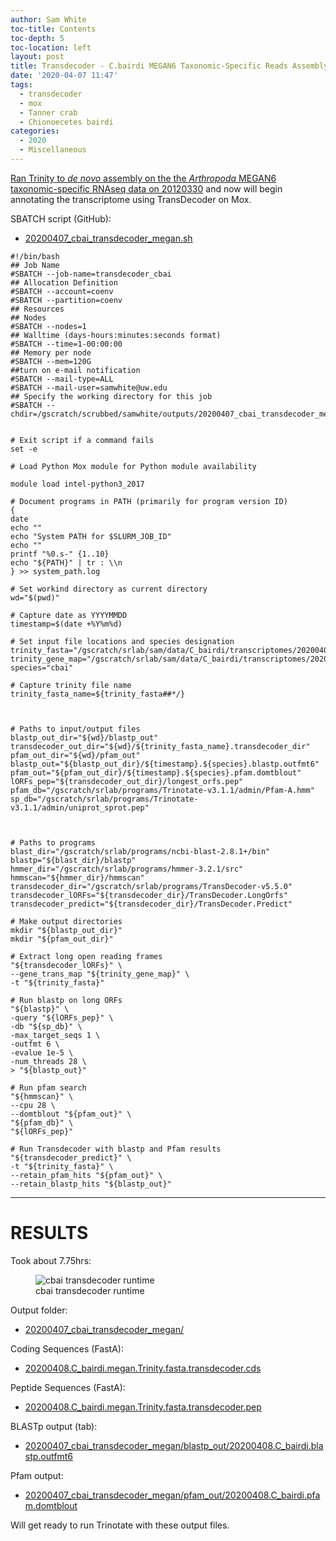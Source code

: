 ```yaml
---
author: Sam White
toc-title: Contents
toc-depth: 5
toc-location: left
layout: post
title: Transdecoder - C.bairdi MEGAN6 Taxonomic-Specific Reads Assembly from 20200330
date: '2020-04-07 11:47'
tags:
  - transdecoder
  - mox
  - Tanner crab
  - Chionoecetes bairdi
categories:
  - 2020
  - Miscellaneous
---
```

[Ran Trinity to _de novo_ assembly on the the _Arthropoda_ MEGAN6 taxonomic-specific RNAseq data on 20120330](https://robertslab.github.io/sams-notebook/posts/2020/2020-03-30-Transcriptome-Assembly---C.bairdi-with-MEGAN6-Taxonomy-specific-Reads-with-Trinity-on-Mox/) and now will begin annotating the transcriptome using TransDecoder on Mox.



SBATCH script (GitHub):

- [20200407_cbai_transdecoder_megan.sh](https://github.com/RobertsLab/sams-notebook/blob/master/sbatch_scripts/20200407_cbai_transdecoder_megan.sh)

```shell
#!/bin/bash
## Job Name
#SBATCH --job-name=transdecoder_cbai
## Allocation Definition
#SBATCH --account=coenv
#SBATCH --partition=coenv
## Resources
## Nodes
#SBATCH --nodes=1
## Walltime (days-hours:minutes:seconds format)
#SBATCH --time=1-00:00:00
## Memory per node
#SBATCH --mem=120G
##turn on e-mail notification
#SBATCH --mail-type=ALL
#SBATCH --mail-user=samwhite@uw.edu
## Specify the working directory for this job
#SBATCH --chdir=/gscratch/scrubbed/samwhite/outputs/20200407_cbai_transdecoder_megan


# Exit script if a command fails
set -e

# Load Python Mox module for Python module availability

module load intel-python3_2017

# Document programs in PATH (primarily for program version ID)
{
date
echo ""
echo "System PATH for $SLURM_JOB_ID"
echo ""
printf "%0.s-" {1..10}
echo "${PATH}" | tr : \\n
} >> system_path.log

# Set workind directory as current directory
wd="$(pwd)"

# Capture date as YYYYMMDD
timestamp=$(date +%Y%m%d)

# Set input file locations and species designation
trinity_fasta="/gscratch/srlab/sam/data/C_bairdi/transcriptomes/20200408.C_bairdi.megan.Trinity.fasta"
trinity_gene_map="/gscratch/srlab/sam/data/C_bairdi/transcriptomes/20200408.C_bairdi.megan.Trinity.fasta.gene_trans_map"
species="cbai"

# Capture trinity file name
trinity_fasta_name=${trinity_fasta##*/}



# Paths to input/output files
blastp_out_dir="${wd}/blastp_out"
transdecoder_out_dir="${wd}/${trinity_fasta_name}.transdecoder_dir"
pfam_out_dir="${wd}/pfam_out"
blastp_out="${blastp_out_dir}/${timestamp}.${species}.blastp.outfmt6"
pfam_out="${pfam_out_dir}/${timestamp}.${species}.pfam.domtblout"
lORFs_pep="${transdecoder_out_dir}/longest_orfs.pep"
pfam_db="/gscratch/srlab/programs/Trinotate-v3.1.1/admin/Pfam-A.hmm"
sp_db="/gscratch/srlab/programs/Trinotate-v3.1.1/admin/uniprot_sprot.pep"



# Paths to programs
blast_dir="/gscratch/srlab/programs/ncbi-blast-2.8.1+/bin"
blastp="${blast_dir}/blastp"
hmmer_dir="/gscratch/srlab/programs/hmmer-3.2.1/src"
hmmscan="${hmmer_dir}/hmmscan"
transdecoder_dir="/gscratch/srlab/programs/TransDecoder-v5.5.0"
transdecoder_lORFs="${transdecoder_dir}/TransDecoder.LongOrfs"
transdecoder_predict="${transdecoder_dir}/TransDecoder.Predict"

# Make output directories
mkdir "${blastp_out_dir}"
mkdir "${pfam_out_dir}"

# Extract long open reading frames
"${transdecoder_lORFs}" \
--gene_trans_map "${trinity_gene_map}" \
-t "${trinity_fasta}"

# Run blastp on long ORFs
"${blastp}" \
-query "${lORFs_pep}" \
-db "${sp_db}" \
-max_target_seqs 1 \
-outfmt 6 \
-evalue 1e-5 \
-num_threads 28 \
> "${blastp_out}"

# Run pfam search
"${hmmscan}" \
--cpu 28 \
--domtblout "${pfam_out}" \
"${pfam_db}" \
"${lORFs_pep}"

# Run Transdecoder with blastp and Pfam results
"${transdecoder_predict}" \
-t "${trinity_fasta}" \
--retain_pfam_hits "${pfam_out}" \
--retain_blastp_hits "${blastp_out}"
```

---

# RESULTS

Took about 7.75hrs:

![cbai transdecoder runtime](https://github.com/RobertsLab/sams-notebook/blob/master/images/screencaps/20200407_cbai_transdecoder_megan_runtime.png?raw=true)

Output folder:

- [20200407_cbai_transdecoder_megan/](https://gannet.fish.washington.edu/Atumefaciens/20200407_cbai_transdecoder_megan/)

Coding Sequences (FastA):

- [20200408.C_bairdi.megan.Trinity.fasta.transdecoder.cds](https://gannet.fish.washington.edu/Atumefaciens/20200407_cbai_transdecoder_megan/20200408.C_bairdi.megan.Trinity.fasta.transdecoder.cds)

Peptide Sequences (FastA):

- [20200408.C_bairdi.megan.Trinity.fasta.transdecoder.pep](https://gannet.fish.washington.edu/Atumefaciens/20200407_cbai_transdecoder_megan/20200408.C_bairdi.megan.Trinity.fasta.transdecoder.pep)

BLASTp output (tab):

- [20200407_cbai_transdecoder_megan/blastp_out/20200408.C_bairdi.blastp.outfmt6](https://gannet.fish.washington.edu/Atumefaciens/20200407_cbai_transdecoder_megan/blastp_out/20200408.C_bairdi.blastp.outfmt6)

Pfam output:

- [20200407_cbai_transdecoder_megan/pfam_out/20200408.C_bairdi.pfam.domtblout](https://gannet.fish.washington.edu/Atumefaciens/20200407_cbai_transdecoder_megan/pfam_out/20200408.C_bairdi.pfam.domtblout)

Will get ready to run Trinotate with these output files.
